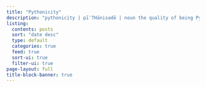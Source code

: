 ```yaml
---
title: "Pythonicity"
description: "pythonicity | pīˈTHänisədē | noun the quality of being Pythonic"
listing:
  contents: posts
  sort: "date desc"
  type: default
  categories: true
  feed: true
  sort-ui: true
  filter-ui: true
page-layout: full
title-block-banner: true
---
```

